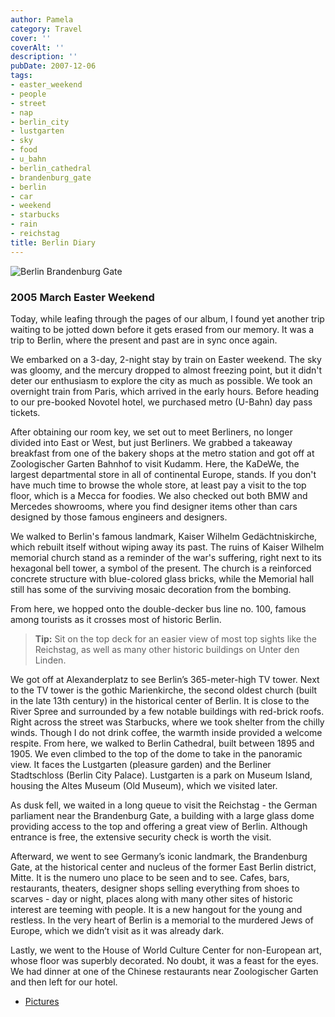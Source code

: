 ```yaml
---
author: Pamela
category: Travel
cover: ''
coverAlt: ''
description: ''
pubDate: 2007-12-06
tags:
- easter_weekend
- people
- street
- nap
- berlin_city
- lustgarten
- sky
- food
- u_bahn
- berlin_cathedral
- brandenburg_gate
- berlin
- car
- weekend
- starbucks
- rain
- reichstag
title: Berlin Diary
---
```



<Image src={pic1} alt="Berlin Brandenburg Gate"/>

### 2005 March Easter Weekend 

Today, while leafing through the pages of our album, I found yet another trip waiting to be jotted down before it gets erased from our memory. It was a trip to Berlin, where the present and past are in sync once again.

We embarked on a 3-day, 2-night stay by train on Easter weekend. The sky was gloomy, and the mercury dropped to almost freezing point, but it didn't deter our enthusiasm to explore the city as much as possible. We took an overnight train from Paris, which arrived in the early hours. Before heading to our pre-booked Novotel hotel, we purchased metro (U-Bahn) day pass tickets.

After obtaining our room key, we set out to meet Berliners, no longer divided into East or West, but just Berliners. We grabbed a takeaway breakfast from one of the bakery shops at the metro station and got off at Zoologischer Garten Bahnhof to visit Kudamm. Here, the KaDeWe, the largest departmental store in all of continental Europe, stands. If you don't have much time to browse the whole store, at least pay a visit to the top floor, which is a Mecca for foodies. We also checked out both BMW and Mercedes showrooms, where you find designer items other than cars designed by those famous engineers and designers.

We walked to Berlin's famous landmark, Kaiser Wilhelm Gedächtniskirche, which rebuilt itself without wiping away its past. The ruins of Kaiser Wilhelm memorial church stand as a reminder of the war's suffering, right next to its hexagonal bell tower, a symbol of the present. The church is a reinforced concrete structure with blue-colored glass bricks, while the Memorial hall still has some of the surviving mosaic decoration from the bombing.

From here, we hopped onto the double-decker bus line no. 100, famous among tourists as it crosses most of historic Berlin.

> **Tip:** Sit on the top deck for an easier view of most top sights like the Reichstag, as well as many other historic buildings on Unter den Linden.

We got off at Alexanderplatz to see Berlin’s 365-meter-high TV tower. Next to the TV tower is the gothic Marienkirche, the second oldest church (built in the late 13th century) in the historical center of Berlin. It is close to the River Spree and surrounded by a few notable buildings with red-brick roofs. Right across the street was Starbucks, where we took shelter from the chilly winds. Though I do not drink coffee, the warmth inside provided a welcome respite. From here, we walked to Berlin Cathedral, built between 1895 and 1905. We even climbed to the top of the dome to take in the panoramic view. It faces the Lustgarten (pleasure garden) and the Berliner Stadtschloss (Berlin City Palace). Lustgarten is a park on Museum Island, housing the Altes Museum (Old Museum), which we visited later.

As dusk fell, we waited in a long queue to visit the Reichstag - the German parliament near the Brandenburg Gate, a building with a large glass dome providing access to the top and offering a great view of Berlin. Although entrance is free, the extensive security check is worth the visit.

Afterward, we went to see Germany’s iconic landmark, the Brandenburg Gate, at the historical center and nucleus of the former East Berlin district, Mitte. It is the numero uno place to be seen and to see. Cafes, bars, restaurants, theaters, designer shops selling everything from shoes to scarves - day or night, places along with many other sites of historic interest are teeming with people. It is a new hangout for the young and restless. In the very heart of Berlin is a memorial to the murdered Jews of Europe, which we didn’t visit as it was already dark.

Lastly, we went to the House of World Culture Center for non-European art, whose floor was superbly decorated. No doubt, it was a feast for the eyes. We had dinner at one of the Chinese restaurants near Zoologischer Garten and then left for our hotel.
- [Pictures](https://www.flickr.com/photos/santm/albums/72157638399044126/)